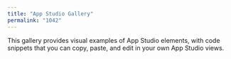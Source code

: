 ```yaml
---
title: "App Studio Gallery"
permalink: "1042"
---
```


This gallery provides visual examples of App Studio elements, with code snippets that you can copy, paste, and edit in your own App Studio views.